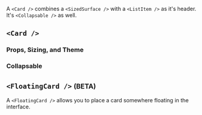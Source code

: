 
A `<Card />` combines a `<SizedSurface />` with a `<ListItem />` as it's header.
It's `<Collapsable />` as well.

## `<Card />`

### Props, Sizing, and Theme

<Example examples={Ex} source={ExSource} id="Basic" />

### Collapsable

<Example examples={Ex} source={ExSource} id="Collapsable" />

## `<FloatingCard />` <small>(BETA)</small>

A `<FloatingCard />` allows you to place a card somewhere floating in the interface.

<Example examples={Ex} source={ExSource} id="Floating" />
